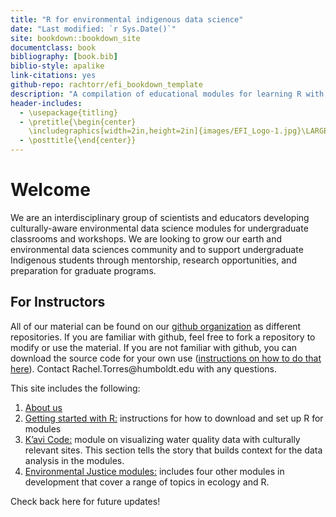 ```yaml
--- 
title: "R for environmental indigenous data science"
date: "Last modified: `r Sys.Date()`"
site: bookdown::bookdown_site
documentclass: book
bibliography: [book.bib]
biblio-style: apalike
link-citations: yes
github-repo: rachtorr/efi_bookdown_template
description: "A compilation of educational modules for learning R with environmental data "
header-includes:
  - \usepackage{titling}
  - \pretitle{\begin{center}
    \includegraphics[width=2in,height=2in]{images/EFI_Logo-1.jpg}\LARGE\\}
  - \posttitle{\end{center}}
---
```

# Welcome {-}

We are an interdisciplinary group of scientists and educators developing culturally-aware environmental data science modules for undergraduate classrooms and workshops. We are looking to grow our earth and environmental data sciences community and to support undergraduate Indigenous students through mentorship, research opportunities, and preparation for graduate programs.  

## For Instructors 

All of our material can be found on our [github organization](https://github.com/IndigenousEnvDataSci) as different repositories. If you are familiar with github, feel free to fork a repository to modify or use the material. If you are not familiar with github, you can download the source code for your own use ([instructions on how to do that here](https://docs.github.com/en/get-started/start-your-journey/downloading-files-from-github)). Contact Rachel.Torres@humboldt.edu with any questions.

This site includes the following: 

1. [About us](#about-section)
2. [Getting started with R:](#R-section) instructions for how to download and set up R for modules
3. [K'avi Code:](#water-section) module on visualizing water quality data with culturally relevant sites. This section tells the story that builds context for the data analysis in the modules. 
4. [Environmental Justice modules:](#EJ-section) includes four other modules in development that cover a range of topics in ecology and R. 

Check back here for future updates! 
